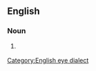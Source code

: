 ==English==

===Noun===
{{infl|en|noun}}
# {{chiefly|humorous}} {{eye dialect of|education}}

[[Category:English eye dialect]]